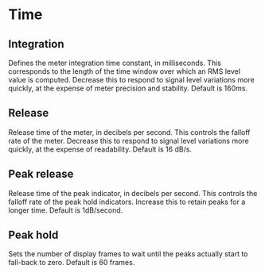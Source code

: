 # Time
## Integration

Defines the meter integration time constant, in milliseconds. 
This corresponds to the length of the time window over which an RMS level value is computed.
Decrease this to respond to signal level variations more quickly, at the expense of meter precision and stability. 
Default is 160ms.

## Release

Release time of the meter, in decibels per second. 
This controls the falloff rate of the meter.
Decrease this to respond to signal level variations more quickly, at the expense of readability.
Default is 16 dB/s.

## Peak release

Release time of the peak indicator, in decibels per second. 
This controls the falloff rate of the peak hold indicators. 
Increase this to retain peaks for a longer time. 
Default is 1dB/second.

## Peak hold

Sets the number of display frames to wait until the peaks actually start to fall-back to zero.
Default is 60 frames.




